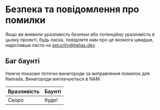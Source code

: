 # Безпека та повідомлення про помилки

Якщо ви виявили уразливість безпеки або потенційну уразливість в цьому проекті, будь ласка, повідомте нам про це якомога швидше, надіславши листа на [security@heliax.dev](mailto:security@heliax.dev).

## Баг баунті

Нижче показані поточні винагороди за виправлення помилок для Namada. Винагороди виплачуються в NAM.

| Вразливість | Баунті |
| ----------- | ------ |
| Скоро       | буде!  | 
